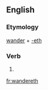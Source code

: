 ==English==

===Etymology===
[[wander]] + [[-eth]]

===Verb===
{{en-verb form}}

# {{en-archaic third-person singular of|wander}}

[[fr:wandereth]]